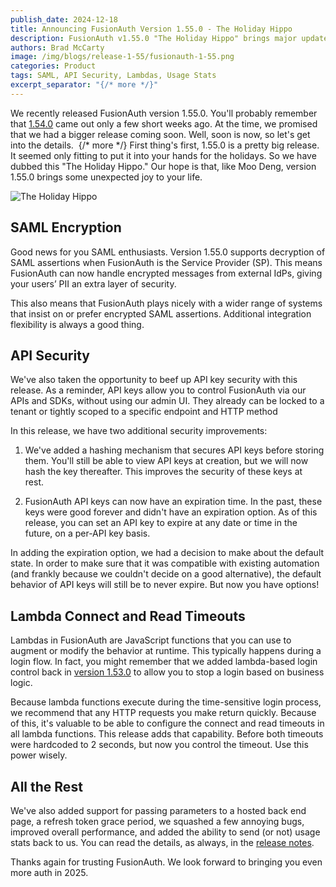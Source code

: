 ```yaml
---
publish_date: 2024-12-18
title: Announcing FusionAuth Version 1.55.0 - The Holiday Hippo
description: FusionAuth v1.55.0 "The Holiday Hippo" brings major updates including SAML encryption support, enhanced API key security with hashing and expiration, configurable lambda timeouts, and more. 
authors: Brad McCarty
image: /img/blogs/release-1-55/fusionauth-1-55.png
categories: Product
tags: SAML, API Security, Lambdas, Usage Stats
excerpt_separator: "{/* more */}"
---
```


We recently released FusionAuth version 1.55.0. You'll probably remember that [1.54.0](/blog/announcing-fusionauth-1-54) came out only a few short weeks ago. At the time, we promised that we had a bigger release coming soon. Well, soon is now, so let's get into the details. 
{/* more */}
First thing's first, 1.55.0 is a pretty big release. It seemed only fitting to put it into your hands for the holidays. So we have dubbed this "The Holiday Hippo." Our hope is that, like Moo Deng, version 1.55.0 brings some unexpected joy to your life.

![The Holiday Hippo](/img/blogs/release-1-55/holiday-hippo.png)

## SAML Encryption

Good news for you SAML enthusiasts. Version 1.55.0 supports decryption of SAML assertions when FusionAuth is the Service Provider (SP). This means FusionAuth can now handle encrypted messages from external IdPs, giving your users’ PII an extra layer of security. 

This also means that FusionAuth plays nicely with a wider range of systems that insist on or prefer encrypted SAML assertions. Additional integration flexibility is always a good thing. 

## API Security

We've also taken the opportunity to beef up API key security with this release. As a reminder, API keys allow you to control FusionAuth via our APIs and SDKs, without using our admin UI. They already can be locked to a tenant or tightly scoped to a specific endpoint and HTTP method

In this release, we have two additional security improvements: 

1. We've added a hashing mechanism that secures API keys before storing them. You'll still be able to view API keys at creation, but we will now hash the key thereafter. This improves the security of these keys at rest. 

2. FusionAuth API keys can now have an expiration time. In the past, these keys were good forever and didn't have an expiration option. As of this release, you can set an API key to expire at any date or time in the future, on a per-API key basis. 

In adding the expiration option, we had a decision to make about the default state. In order to make sure that it was compatible with existing automation (and frankly because we couldn't decide on a good alternative), the default behavior of API keys will still be to never expire. But now you have options!

## Lambda Connect and Read Timeouts

Lambdas in FusionAuth are JavaScript functions that you can use to augment or modify the behavior at runtime. This typically happens during a login flow. In fact, you might remember that we added lambda-based login control back in [version 1.53.0](/blog/announcing-fusionauth-1-53) to allow you to stop a login based on business logic. 

Because lambda functions execute during the time-sensitive login process, we recommend that any HTTP requests you make return quickly. Because of this, it's valuable to be able to configure the connect and read timeouts in all lambda functions. This release adds that capability. Before both timeouts were hardcoded to 2 seconds, but now you control the timeout. Use this power wisely.

## All the Rest

We've also added support for passing parameters to a hosted back end page, a refresh token grace period, we squashed a few annoying bugs, improved overall performance, and added the ability to send (or not) usage stats back to us. You can read the details, as always, in the [release notes](/docs/release-notes/).

Thanks again for trusting FusionAuth. We look forward to bringing you even more auth in 2025.